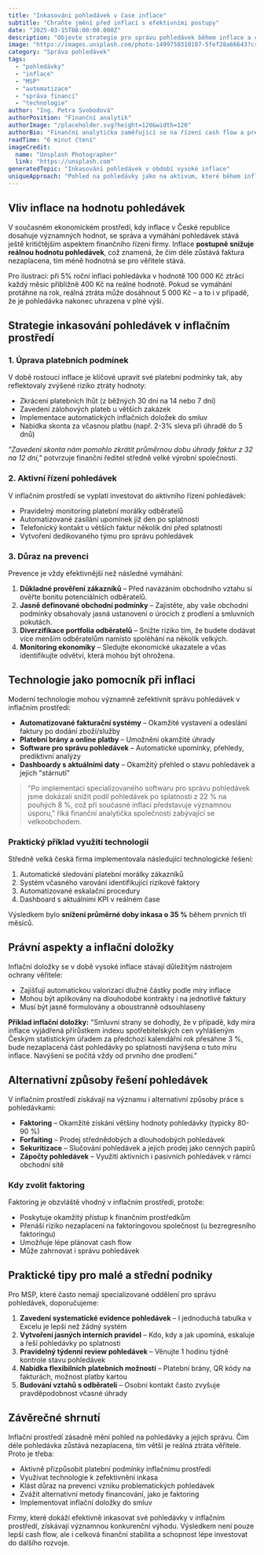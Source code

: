 ```yaml
---
title: "Inkasování pohledávek v čase inflace"
subtitle: "Chraňte jmění před inflací s efektivními postupy"
date: "2025-03-15T08:00:00.000Z"
description: "Objevte strategie pro správu pohledávek během inflace a chraňte své jmění."
image: "https://images.unsplash.com/photo-1499750310107-5fef28a66643?crop=entropy&cs=tinysrgb&fit=max&fm=jpg&ixid=M3w3MjA5MjJ8MHwxfHJhbmRvbXx8fHx8fHx8fDE3NDIwNjY0NjV8&ixlib=rb-4.0.3&q=80&w=1080"
category: "Správa pohledávek"
tags:
  - "pohledávky"
  - "inflace"
  - "MSP"
  - "automatizace"
  - "správa financí"
  - "technologie"
author: "Ing. Petra Svobodová"
authorPosition: "Finanční analytik"
authorImage: "/placeholder.svg?height=120&width=120"
authorBio: "Finanční analytička zaměřující se na řízení cash flow a prevenci platební neschopnosti."
readTime: "6 minut čtení"
imageCredit:
  name: "Unsplash Photographer"
  link: "https://unsplash.com"
generatedTopic: "Inkasování pohledávek v období vysoké inflace"
uniqueApproach: "Pohled na pohledávky jako na aktivum, které během inflace ztrácí hodnotu, a strategie, jak tento efekt minimalizovat"
---
```


## Vliv inflace na hodnotu pohledávek

V současném ekonomickém prostředí, kdy inflace v České republice dosahuje významných hodnot, se správa a vymáhání pohledávek stává ještě kritičtějším aspektem finančního řízení firmy. Inflace **postupně snižuje reálnou hodnotu pohledávek**, což znamená, že čím déle zůstává faktura nezaplacena, tím méně hodnotná se pro věřitele stává.

Pro ilustraci: při 5% roční inflaci pohledávka v hodnotě 100 000 Kč ztrácí každý měsíc přibližně 400 Kč na reálné hodnotě. Pokud se vymáhání protáhne na rok, reálná ztráta může dosáhnout 5 000 Kč – a to i v případě, že je pohledávka nakonec uhrazena v plné výši.

## Strategie inkasování pohledávek v inflačním prostředí

### 1. Úprava platebních podmínek

V době rostoucí inflace je klíčové upravit své platební podmínky tak, aby reflektovaly zvýšené riziko ztráty hodnoty:

- Zkrácení platebních lhůt (z běžných 30 dní na 14 nebo 7 dní)
- Zavedení zálohových plateb u větších zakázek
- Implementace automatických inflačních doložek do smluv
- Nabídka skonta za včasnou platbu (např. 2-3% sleva při úhradě do 5 dnů)

*"Zavedení skonta nám pomohlo zkrátit průměrnou dobu úhrady faktur z 32 na 12 dní,"* potvrzuje finanční ředitel středně velké výrobní společnosti.

### 2. Aktivní řízení pohledávek

V inflačním prostředí se vyplatí investovat do aktivního řízení pohledávek:

- Pravidelný monitoring platební morálky odběratelů
- Automatizované zasílání upomínek již den po splatnosti
- Telefonický kontakt u větších faktur několik dní před splatností
- Vytvoření dedikovaného týmu pro správu pohledávek

### 3. Důraz na prevenci

Prevence je vždy efektivnější než následné vymáhání:

1. **Důkladné prověření zákazníků** – Před navázáním obchodního vztahu si ověřte bonitu potenciálních odběratelů.
2. **Jasně definované obchodní podmínky** – Zajistěte, aby vaše obchodní podmínky obsahovaly jasná ustanovení o úrocích z prodlení a smluvních pokutách.
3. **Diverzifikace portfolia odběratelů** – Snižte riziko tím, že budete dodávat více menším odběratelům namísto spoléhání na několik velkých.
4. **Monitoring ekonomiky** – Sledujte ekonomické ukazatele a včas identifikujte odvětví, která mohou být ohrožena.

## Technologie jako pomocník při inflaci

Moderní technologie mohou významně zefektivnit správu pohledávek v inflačním prostředí:

- **Automatizované fakturační systémy** – Okamžité vystavení a odeslání faktury po dodání zboží/služby
- **Platební brány a online platby** – Umožnění okamžité úhrady
- **Software pro správu pohledávek** – Automatické upomínky, přehledy, prediktivní analýzy
- **Dashboardy s aktuálními daty** – Okamžitý přehled o stavu pohledávek a jejich "stárnutí"

> "Po implementaci specializovaného softwaru pro správu pohledávek jsme dokázali snížit podíl pohledávek po splatnosti z 22 % na pouhých 8 %, což při současné inflaci představuje významnou úsporu," říká finanční analytička společnosti zabývající se velkoobchodem.

### Praktický příklad využití technologií

Středně velká česká firma implementovala následující technologické řešení:

1. Automatické sledování platební morálky zákazníků
2. Systém včasného varování identifikující rizikové faktory
3. Automatizované eskalační procedury
4. Dashboard s aktuálními KPI v reálném čase

Výsledkem bylo **snížení průměrné doby inkasa o 35 %** během prvních tří měsíců.

## Právní aspekty a inflační doložky

Inflační doložky se v době vysoké inflace stávají důležitým nástrojem ochrany věřitele:

- Zajišťují automatickou valorizaci dlužné částky podle míry inflace
- Mohou být aplikovány na dlouhodobé kontrakty i na jednotlivé faktury
- Musí být jasně formulovány a oboustranně odsouhlaseny

**Příklad inflační doložky:** "Smluvní strany se dohodly, že v případě, kdy míra inflace vyjádřená přírůstkem indexu spotřebitelských cen vyhlášeným Českým statistickým úřadem za předchozí kalendářní rok přesáhne 3 %, bude nezaplacená část pohledávky po splatnosti navýšena o tuto míru inflace. Navýšení se počítá vždy od prvního dne prodlení."

## Alternativní způsoby řešení pohledávek

V inflačním prostředí získávají na významu i alternativní způsoby práce s pohledávkami:

- **Faktoring** – Okamžité získání většiny hodnoty pohledávky (typicky 80-90 %)
- **Forfaiting** – Prodej střednědobých a dlouhodobých pohledávek
- **Sekuritizace** – Slučování pohledávek a jejich prodej jako cenných papírů
- **Zápočty pohledávek** – Využití aktivních i pasivních pohledávek v rámci obchodní sítě

### Kdy zvolit faktoring

Faktoring je obzvláště vhodný v inflačním prostředí, protože:
- Poskytuje okamžitý přístup k finančním prostředkům
- Přenáší riziko nezaplacení na faktoringovou společnost (u bezregresního faktoringu)
- Umožňuje lépe plánovat cash flow
- Může zahrnovat i správu pohledávek

## Praktické tipy pro malé a střední podniky

Pro MSP, které často nemají specializované oddělení pro správu pohledávek, doporučujeme:

1. **Zavedení systematické evidence pohledávek** – I jednoduchá tabulka v Excelu je lepší než žádný systém
2. **Vytvoření jasných interních pravidel** – Kdo, kdy a jak upomíná, eskaluje a řeší pohledávky po splatnosti
3. **Pravidelný týdenní review pohledávek** – Věnujte 1 hodinu týdně kontrole stavu pohledávek
4. **Nabídka flexibilních platebních možností** – Platební brány, QR kódy na fakturách, možnost platby kartou
5. **Budování vztahů s odběrateli** – Osobní kontakt často zvyšuje pravděpodobnost včasné úhrady

## Závěrečné shrnutí

Inflační prostředí zásadně mění pohled na pohledávky a jejich správu. Čím déle pohledávka zůstává nezaplacena, tím větší je reálná ztráta věřitele. Proto je třeba:

- Aktivně přizpůsobit platební podmínky inflačnímu prostředí
- Využívat technologie k zefektivnění inkasa
- Klást důraz na prevenci vzniku problematických pohledávek
- Zvážit alternativní metody financování, jako je faktoring
- Implementovat inflační doložky do smluv

Firmy, které dokáží efektivně inkasovat své pohledávky v inflačním prostředí, získávají významnou konkurenční výhodu. Výsledkem není pouze lepší cash flow, ale i celková finanční stabilita a schopnost lépe investovat do dalšího rozvoje.